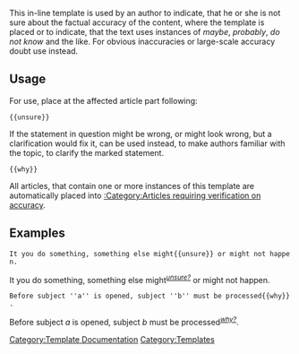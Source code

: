 This in-line template is used by an author to indicate, that he or she is not sure about the factual accuracy of the content, where the template is placed or to indicate, that the text uses instances of ''maybe'', ''probably'', ''do not know'' and the like. For obvious inaccuracies or large-scale accuracy doubt use {{Tl|disputed}} instead.

==Usage==
For use, place at the affected article part following:
 <nowiki>{{unsure}}</nowiki>
If the statement in question might be wrong, or might look wrong, but a clarification would fix it, {{Tl|why}} can be used instead, to make authors familiar with the topic, to clarify the marked statement.
 <nowiki>{{why}}</nowiki>
All articles, that contain one or more instances of this template are automatically placed into [[:Category:Articles requiring verification on accuracy]].

==Examples==
 <nowiki>It you do something, something else might{{unsure}} or might not happen.</nowiki>
It you do something, something else might<sup>''[[Template:Unsure|unsure?]]''</sup> or might not happen.
 <nowiki>Before subject ''a'' is opened, subject ''b'' must be processed{{why}}.</nowiki>
Before subject ''a'' is opened, subject ''b'' must be processed<sup>''[[Template:Unsure|why?]]''</sup>.

<noinclude>[[Category:Template Documentation]]</noinclude>
<includeonly>[[Category:Templates]]</includeonly>